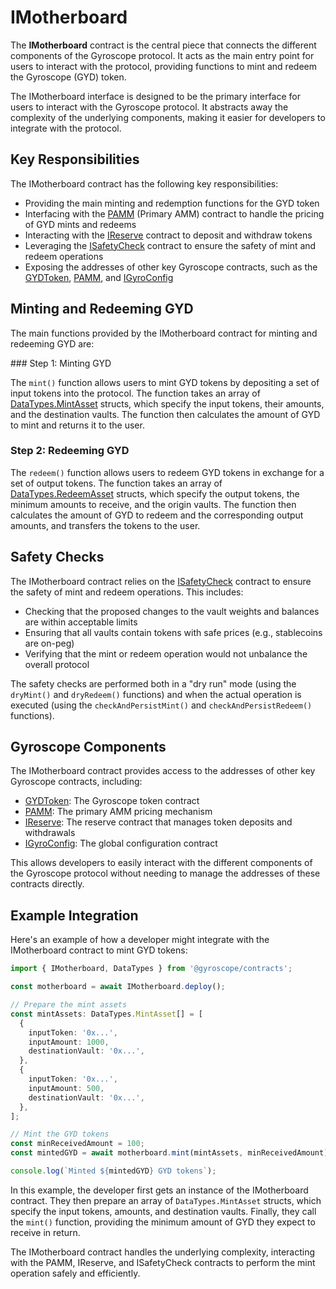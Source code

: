 
# IMotherboard

The **IMotherboard** contract is the central piece that connects the different components of the Gyroscope protocol. It acts as the main entry point for users to interact with the protocol, providing functions to mint and redeem the Gyroscope (GYD) token.

<Callout type="info">
The IMotherboard interface is designed to be the primary interface for users to interact with the Gyroscope protocol. It abstracts away the complexity of the underlying components, making it easier for developers to integrate with the protocol.
</Callout>

## Key Responsibilities

The IMotherboard contract has the following key responsibilities:

- Providing the main minting and redemption functions for the GYD token
- Interfacing with the [PAMM](/core-contracts/pamm) (Primary AMM) contract to handle the pricing of GYD mints and redeems
- Interacting with the [IReserve](/core-contracts/ireserve) contract to deposit and withdraw tokens
- Leveraging the [ISafetyCheck](/core-contracts/isafety-check) contract to ensure the safety of mint and redeem operations
- Exposing the addresses of other key Gyroscope contracts, such as the [GYDToken](/core-contracts/igyd-token), [PAMM](/core-contracts/pamm), and [IGyroConfig](/core-contracts/igyro-config)

## Minting and Redeeming GYD

The main functions provided by the IMotherboard contract for minting and redeeming GYD are:

<Steps>
### Step 1: Minting GYD

The `mint()` function allows users to mint GYD tokens by depositing a set of input tokens into the protocol. The function takes an array of [DataTypes.MintAsset](/core-contracts/datatypes#mintasset) structs, which specify the input tokens, their amounts, and the destination vaults. The function then calculates the amount of GYD to mint and returns it to the user.

### Step 2: Redeeming GYD

The `redeem()` function allows users to redeem GYD tokens in exchange for a set of output tokens. The function takes an array of [DataTypes.RedeemAsset](/core-contracts/datatypes#redeemasset) structs, which specify the output tokens, the minimum amounts to receive, and the origin vaults. The function then calculates the amount of GYD to redeem and the corresponding output amounts, and transfers the tokens to the user.
</Steps>

## Safety Checks

The IMotherboard contract relies on the [ISafetyCheck](/core-contracts/isafety-check) contract to ensure the safety of mint and redeem operations. This includes:

- Checking that the proposed changes to the vault weights and balances are within acceptable limits
- Ensuring that all vaults contain tokens with safe prices (e.g., stablecoins are on-peg)
- Verifying that the mint or redeem operation would not unbalance the overall protocol

The safety checks are performed both in a "dry run" mode (using the `dryMint()` and `dryRedeem()` functions) and when the actual operation is executed (using the `checkAndPersistMint()` and `checkAndPersistRedeem()` functions).

## Gyroscope Components

The IMotherboard contract provides access to the addresses of other key Gyroscope contracts, including:

- [GYDToken](/core-contracts/igyd-token): The Gyroscope token contract
- [PAMM](/core-contracts/pamm): The primary AMM pricing mechanism
- [IReserve](/core-contracts/ireserve): The reserve contract that manages token deposits and withdrawals
- [IGyroConfig](/core-contracts/igyro-config): The global configuration contract

This allows developers to easily interact with the different components of the Gyroscope protocol without needing to manage the addresses of these contracts directly.

## Example Integration

Here's an example of how a developer might integrate with the IMotherboard contract to mint GYD tokens:

```typescript
import { IMotherboard, DataTypes } from '@gyroscope/contracts';

const motherboard = await IMotherboard.deploy();

// Prepare the mint assets
const mintAssets: DataTypes.MintAsset[] = [
  {
    inputToken: '0x...',
    inputAmount: 1000,
    destinationVault: '0x...',
  },
  {
    inputToken: '0x...',
    inputAmount: 500,
    destinationVault: '0x...',
  },
];

// Mint the GYD tokens
const minReceivedAmount = 100;
const mintedGYD = await motherboard.mint(mintAssets, minReceivedAmount);

console.log(`Minted ${mintedGYD} GYD tokens`);
```

In this example, the developer first gets an instance of the IMotherboard contract. They then prepare an array of `DataTypes.MintAsset` structs, which specify the input tokens, amounts, and destination vaults. Finally, they call the `mint()` function, providing the minimum amount of GYD they expect to receive in return.

The IMotherboard contract handles the underlying complexity, interacting with the PAMM, IReserve, and ISafetyCheck contracts to perform the mint operation safely and efficiently.